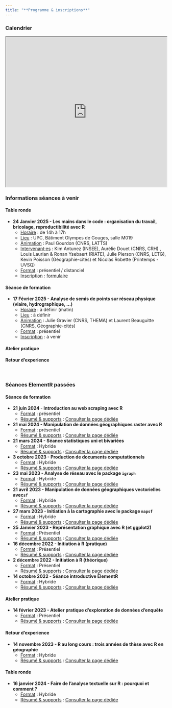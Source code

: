 ```yaml
---
title: "**Programme & inscriptions**"
---
```


### Calendrier

<iframe src="https://framagenda.org/apps/calendar/embed/d3TL5XK9tRBJNnmC/listYear/now" width="100%" height="470">

</iframe>

### Informations séances à venir

::: panel-tabset
#### **Table ronde**  

- **24 Janvier 2025 - Les mains dans le code :  organisation du travail, bricolage, reproductibilité avec R**\     
    -   <u>Horaire</u> : de 14h à 17h\    
    -   <u>Lieu</u> : UPC, Bâtiment Olympes de Gouges, salle M019\     
    -   <u>Animation</u> : Paul Gourdon (CNRS, LATTS)\   
    -   <u>Intervenant·es</u> : Kim Antunez (INSEE), Aurélie Douet (CNRS, CRH) , Louis Laurian & Ronan Ysebaert (RIATE), Julie Pierson (CNRS, LETG), Kevin Poisson (Géographie-cités) et  Nicolas Robette (Printemps - UVSQ)\    
    -   <u>Format</u> : présentiel / distanciel\     
    -   <u>Inscription</u> : [formulaire](https://evento.renater.fr/survey/table-ronde-elementr-le-24-janvier-a-14h-les-mains-dans-le-codes-organisation-du-travail-bricolage-reproductibilite-avec-r-511wcgku)\   


#### **Séance de formation**

- **17 Février 2025 - Analyse de semis de points sur réseau physique (viaire, hydrographique, ...)**
    -   <u>Horaire</u> : à définir (matin)
    -   <u>Lieu</u> : à définir
    -   <u>Animation</u> : Julie Gravier (CNRS, THEMA) et Laurent Beauguitte (CNRS, Géographie-cités)
    -   <u>Format</u> : présentiel
    -   <u>Inscription</u> : à venir

#### **Atelier pratique**

#### **Retour d'experience**

:::

\

### Séances ElementR passées

::: panel-tabset
#### **Séance de formation**

-   **21 juin 2024 - Introduction au web scraping avec R**
    -   <u>Format</u> : présentiel
    -   <u>Résumé & supports</u> : [Consulter la page dédiée](posts/seance13_webscraping.qmd)\
-   **21 mai 2024 - Manipulation de données géographiques raster avec R**
    -   <u>Format</u> : présentiel
    -   <u>Résumé & supports</u> : [Consulter la page dédiée](posts/seance12_raster_terra.html)\
-   **21 mars 2024 - Séance statistiques uni et bivariées**
    -   <u>Format</u> : Hybride
    -   <u>Résumé & supports</u> : [Consulter la page dédiée](posts/seance11_uni_bivarie.html)
-   **3 octobre 2023 - Production de documents computationnels**
    -   <u>Format</u> : Hybride
    -   <u>Résumé & supports</u> : [Consulter la page dédiée](posts/seance8_quarto.html)\
-   **23 mai 2023 - Analyse de réseau avec le package `igraph`**
    -   <u>Format</u> : Hybride
    -   <u>Résumé & supports</u> : [Consulter la page dédiée](posts/seance7_igraph.html)\
-   **21 avril 2023 - Manipulation de données géographiques vectorielles avec`sf`**
    -   <u>Format</u> : Hybride
    -   <u>Résumé & supports</u> : [Consulter la page dédiée](posts/seance6_geomatique_sf.html)\
-   **27 mars 2023 - Initiation à la cartographie avec le package `mapsf`**
    -   <u>Format</u> : Hybride
    -   <u>Résumé & supports</u> : [Consulter la page dédiée](posts/seance5_carto_mapsf.html)\
-   **25 Janvier 2023 - Représentation graphique avec R (et ggplot2)**
    -   <u>Format</u> : Présentiel
    -   <u>Résumé & supports</u> : [Consulter la page dédiée](posts/seance4_ggplot.html)
-   **16 décembre 2022 - Initiation à R (pratique)**
    -   <u>Format</u> : Présentiel
    -   <u>Résumé & supports</u> : [Consulter la page dédiée](posts/seance3.html)
-   **2 décembre 2022 - Initiation à R (théorique)**
    -   <u>Format</u> : Présentiel
    -   <u>Résumé & supports</u> : [Consulter la page dédiée](posts/seance2.html)
-   **14 octobre 2022 - Séance introductive ElementR**
    -   <u>Format</u> : Hybride
    -   <u>Résumé & supports</u> : [Consulter la page dédiée](posts/seance1.html)

#### **Atelier pratique**

-   **14 février 2023 - Atelier pratique d'exploration de données d'enquête**
    -   <u>Format</u> : Présentiel
    -   <u>Résumé & supports</u> : [Consulter la page dédiée](posts/atelier_enquete_sncf.html)

#### **Retour d'experience**

-   **14 novembre 2023 - R au long cours : trois années de thèse avec R en géographie**
    -   <u>Format</u> : Hybride
    -   <u>Résumé & supports</u> : [Consulter la page dédiée](posts/seance9_R_et_these.qmd)\

#### **Table ronde**

-   **16 janvier 2024 - Faire de l'analyse textuelle sur R : pourquoi et comment ?**
    -   <u>Format</u> : Hybride
    -   <u>Résumé & supports</u> : [Consulter la page dédiée](posts/seance10_table_ronde_analyse_textuelle.qmd)\
:::
